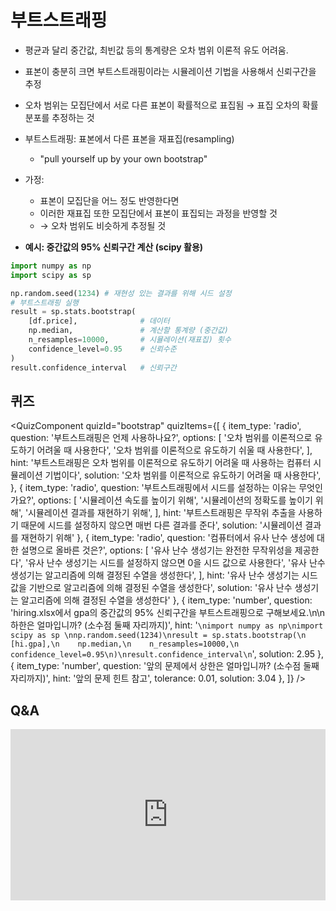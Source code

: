 # 부트스트래핑

*   평균과 달리 중간값, 최빈값 등의  통계량은 오차 범위 이론적 유도 어려움.
* 표본이 충분히 크면 부트스트래핑이라는 시뮬레이션 기법을 사용해서 신뢰구간을 추정
* 오차 범위는 모집단에서 서로 다른 표본이 확률적으로 표집됨 → 표집 오차의 확률 분포를 추정하는 것
* 부트스트래핑: 표본에서 다른 표본을 재표집(resampling)
    * "pull yourself up by your own bootstrap"
* 가정:
    * 표본이 모집단을 어느 정도 반영한다면
    * 이러한 재표집 또한 모집단에서 표본이 표집되는 과정을 반영할 것 
    * → 오차 범위도 비슷하게 추정될 것

*   **예시: 중간값의 95% 신뢰구간 계산 (scipy 활용)**
```python
import numpy as np
import scipy as sp 

np.random.seed(1234) # 재현성 있는 결과를 위해 시드 설정
# 부트스트래핑 실행
result = sp.stats.bootstrap(
    [df.price],              # 데이터
    np.median,               # 계산할 통계량 (중간값)
    n_resamples=10000,       # 시뮬레이션(재표집) 횟수
    confidence_level=0.95    # 신뢰수준
)
result.confidence_interval   # 신뢰구간
```

## 퀴즈


<QuizComponent quizId="bootstrap" quizItems={[
    {
        item_type: 'radio',
        question: '부트스트래핑은 언제 사용하나요?',
        options: [
            '오차 범위를 이론적으로 유도하기 어려울 때 사용한다',
            '오차 범위를 이론적으로 유도하기 쉬울 때 사용한다',
        ],
        hint: '부트스트래핑은 오차 범위를 이론적으로 유도하기 어려울 때 사용하는 컴퓨터 시뮬레이션 기법이다',
        solution: '오차 범위를 이론적으로 유도하기 어려울 때 사용한다',
    },
    {
        item_type: 'radio',
        question: '부트스트래핑에서 시드를 설정하는 이유는 무엇인가요?',
        options: [
            '시뮬레이션 속도를 높이기 위해',
            '시뮬레이션의 정확도를 높이기 위해',
            '시뮬레이션 결과를 재현하기 위해',
        ],
        hint: '부트스트래핑은 무작위 추출을 사용하기 때문에 시드를 설정하지 않으면 매번 다른 결과를 준다',
        solution: '시뮬레이션 결과를 재현하기 위해'
    },
    {
        item_type: 'radio',
        question: '컴퓨터에서 유사 난수 생성에 대한 설명으로 올바른 것은?',
        options: [
            '유사 난수 생성기는 완전한 무작위성을 제공한다',
            '유사 난수 생성기는 시드를 설정하지 않으면 0을 시드 값으로 사용한다',
            '유사 난수 생성기는 알고리즘에 의해 결정된 수열을 생성한다',
        ],
        hint: '유사 난수 생성기는 시드 값을 기반으로 알고리즘에 의해 결정된 수열을 생성한다',
        solution: '유사 난수 생성기는 알고리즘에 의해 결정된 수열을 생성한다'
    },
    {
        item_type: 'number',
        question: 'hiring.xlsx에서 gpa의 중간값의 95% 신뢰구간을 부트스트래핑으로 구해보세요.\n\n하한은 얼마입니까? (소수점 둘째 자리까지)',
        hint: '```\nimport numpy as np\nimport scipy as sp \nnp.random.seed(1234)\nresult = sp.stats.bootstrap(\n    [hi.gpa],\n    np.median,\n    n_resamples=10000,\n    confidence_level=0.95\n)\nresult.confidence_interval\n```',
        solution: 2.95
    },
    {
        item_type: 'number',
        question: '앞의 문제에서 상한은 얼마입니까? (소수점 둘째 자리까지)',
        hint: '앞의 문제 힌트 참고',
        tolerance: 0.01,
        solution: 3.04
    },
]} />

## Q&A
<iframe src="https://tally.so/embed/wbOOKg?alignLeft=1&hideTitle=1&transparentBackground=1&dynamicHeight=0" loading="lazy" width="100%" height="274" frameborder="0" marginheight="0" marginwidth="0" title="Q&A"></iframe>
